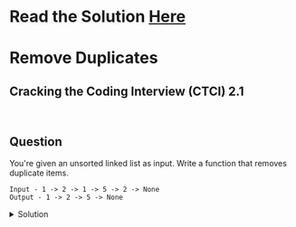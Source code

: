 # Read the Solution [Here](https://quastor.org/cracking-the-coding-interview/linked-lists/remove-duplicates)

# Remove Duplicates

## Cracking the Coding Interview (CTCI) 2.1

<br />

## Question

You're given an unsorted linked list as input. Write a function that removes duplicate items.

```
Input - 1 -> 2 -> 1 -> 5 -> 2 -> None
Output - 1 -> 2 -> 5 -> None
```

<details>
  <summary>Solution</summary>


We can solve this by using a set. We traverse the linked list and check if the `next` node's value in inside the set. If it is, then we modify the `cur` node's `next` value to `cur.next.next`. In other words, we remove the `next` node from the linked list. Otherwise, we add `cur.next`'s value to the set and set `cur` to `cur.next` to continue the iteration.

```python
def removeDuplicates(head):
    if head is None:
        return head
    items = set()
    items.add(head.val)
    cur = head
    while cur and cur.next:
        if cur.next.val in items:
            cur.next = cur.next.next
        else:
            set.add(cur.next.val)
            cur = cur.next
    return head
```

The time complexity is $$O(n)$$ and the space complexity is $$O(n)$$.

</details>

